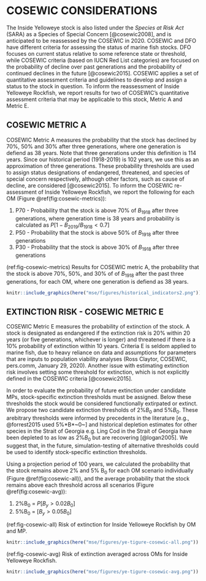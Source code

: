 # COSEWIC CONSIDERATIONS {#app:cosewic}

The Inside Yelloweye stock is also listed under the *Species at Risk Act* (SARA) as a Species of Special Concern [@cosewic2008], and is anticipated to be reassessed by the COSEWIC in 2020. COSEWIC and DFO have different criteria for assessing the status of marine fish stocks. DFO focuses on current status relative to some reference state or threshold, while COSEWIC criteria (based on IUCN Red List categories) are focused on the probability of decline over past generations and the probability of continued declines in the future [@cosewic2015]. COSEWIC applies a set of quantitative assessment criteria and guidelines to develop and assign a status to the stock in question. To inform the reassessment of Inside Yelloweye Rockfish, we report results for two of COSEWIC's quantitative assessment criteria that may be applicable to this stock, Metric A and Metric E.

## COSEWIC METRIC A

COSEWIC Metric A measures the probability that the stock has declined by 70%, 50% and 30% after three generations, where one generation is defiend as 38 years.
Note that three generations under this definition is 114 years.
Since our historical period (1918-2019) is 102 years, we use this as an approximation of three generations.
These probability thresholds are used to assign status designations of endangered, threatened, and species of special concern respectively, although other factors, such as cause of decline, are considered [@cosewic2015].
To inform the COSEWIC re-assessment of Inside Yelloweye Rockfish, we report the following for each OM (Figure \@ref(fig:cosewic-metrics)):

1. P70 - Probability that the stock is above 70% of *B*~1918~ after three generations, where generation time is 38 years and probability is calculated as $P[1 - B_{2019}/B_{1918} < 0.7]$
2. P50 - Probability that the stock is above 50% of *B*~1918~ after three generations
3. P30 - Probability that the stock is above 30% of *B*~1918~ after three generations

(ref:fig-cosewic-metrics)
Results for COSEWIC metric A, the probability that the stock is above 70%, 50%, and 30% of of *B*~1918~ after the past three generations, for each OM, where one generation is defiend as 38 years. 

```r
knitr::include_graphics(here("mse/figures/historical_indicators2.png"))
```

## EXTINCTION RISK - COSEWIC METRIC E

COSEWIC Metric E measures the probability of extinction of the stock. A stock is designated as endangered if the extinction risk is 20% within 20 years (or five generations, whichever is longer) and threatened if there is a 10% probability of extinction within 10 years. Criteria E is seldom applied to marine fish, due to heavy reliance on data and assumptions for parameters that are inputs to population viability analyses (Ross Claytor, COSEWIC, pers.comm, January 29, 2020). Another issue with estimating extinction risk involves setting some threshold for extinction, which is not explicitly defined in the COSEWIC criteria [@cosewic2015].  

In order to evaluate the probability of future extinction under candidate MPs, stock-specific extinction thresholds must be assigned.
Below these thresholds the stock would be considered functionally extirpated or extinct.
We propose two candidate extinction thresholds of 2%*B*~0~ and 5%*B*~0~.
These arebitrary thresholds were informed by precedents in the literature [e.g., @forrest2015 used 5%*B*~0~] and historical depletion estimates for other species in the Strait of Georgia e.g. Ling Cod in the Strait of Georgia have been depleted to as low as 2%*B*~0~ but are recovering [@logan2005]. 
We suggest that, in the future, simulation-testing of alternative thresholds could be used to identify stock-specific extinction thresholds.

Using a projection period of 100 years, we calculated the probability that the stock remains above 2% and 5% B~0~ for each OM scenario individually (Figure \@ref(fig:cosewic-all)), and the average probability that the stock remains above each threshold across all scenarios (Figure \@ref(fig:cosewic-avg)):

1. 2%B~0~ = $P[B_y > 0.02 B_0]$
2. 5%B~0~ = $[B_y > 0.05 B_0]$

(ref:fig-cosewic-all)
Risk of extinction for Inside Yelloweye Rockfish by OM and MP. 

```r
knitr::include_graphics(here("mse/figures/ye-tigure-cosewic-all.png"))
```

\clearpage

(ref:fig-cosewic-avg)
Risk of extinction averaged across OMs for Inside Yelloweye Rockfish. 

```r
knitr::include_graphics(here("mse/figures/ye-tigure-cosewic-avg.png"))
```


















\clearpage
